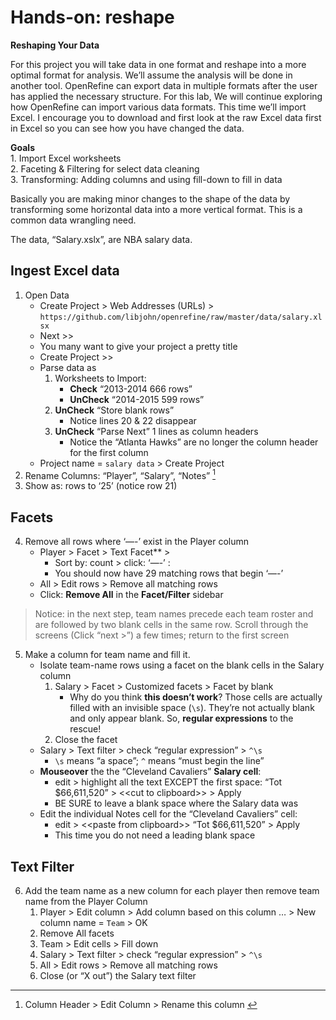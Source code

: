 # Hands-on: reshape

**Reshaping Your Data**  

For this project you will take data in one format and reshape into a more optimal format for analysis.  We'll assume the analysis will be done in another tool.  OpenRefine can export data in multiple formats after the user has applied the necessary structure.  For this lab, We will continue exploring how OpenRefine can import various data formats.  This time we'll import Excel. I encourage you to download and first look at the raw Excel data first in Excel so you can see how you have changed the data.  

**Goals**  
1. Import Excel worksheets  
2. Faceting & Filtering for select data cleaning  
3. Transforming:  Adding columns and using fill-down to fill in data  


Basically you are making minor changes to the shape of the data by transforming some horizontal data into a more vertical format.  This is a common data wrangling need.


The data, “Salary.xslx”, are NBA salary data.  

## Ingest Excel data  

1. Open  Data  
    * <span class="or-menu">Create Project  > Web Addresses (URLs) > </span>  `https://github.com/libjohn/openrefine/raw/master/data/salary.xlsx`
    * <span class="or-menu">Next >> </span>  
    * You many want to give your project a pretty title
    * <span class="or-menu">Create Project >> </span> 
    * Parse data as 
        1. Worksheets to Import: 
            + **Check** "2013-2014 666 rows"
            + **UnCheck** "2014-2015 599 rows"  
        2. **UnCheck** "Store blank rows" 
            + Notice lines 20 & 22 disappear  
        3. **UnCheck** "Parse Next" 1 lines as column headers 
            + Notice the "Atlanta Hawks" are no longer the column header for the first column  
    * Project name = `salary data` <span class="or-menu">> Create Project </span>  
2. Rename Columns: "Player", "Salary", "Notes" ^[<span class="or-menu">Column Header > Edit Column > Rename this column </span>]    
3. Show as: rows to '25' (notice row 21)

## Facets
4. Remove all rows where '----' exist in the Player column  
    + <span class="or-menu">Player > Facet > Text Facet** > </span>  
        * Sort by: count > click: '----' :  
        * You should now have 29 matching rows that begin '----'  
    + <span class="or-menu">All > Edit rows > Remove all matching rows  </span>  
    + Click:  **Remove All** in the **Facet/Filter** sidebar  
    
> Notice: in the next step, team names precede each team roster and are followed by two blank cells in the same row.  Scroll through the screens (Click "next >") a few times; return to the first screen  

5. Make a column for team name and fill it.  
    + Isolate team-name rows using a facet on the blank cells in the Salary column  
        1. <span class="or-menu">Salary > Facet > Customized facets > Facet by blank </span> 
            + Why do you think **this doesn’t work**? Those cells are actually filled with an invisible space (`\s`).  They’re not actually blank and only appear blank. So,  **regular expressions** to the rescue!  
        2. Close the facet  
    + <span class="or-menu">Salary > Text filter > check "regular expression" > `^\s`  </span> 
        + `\s` means “a space”; `^` means “must begin the line”  
    + **Mouseover** the the "Cleveland Cavaliers" **Salary cell**:  
        + edit > highlight all the text EXCEPT the first space:  "Tot   $66,611,520" > \<\<cut to clipboard\>\> > Apply  
        + BE SURE to leave a blank space where the Salary data was  
    + Edit the individual Notes cell for the "Cleveland Cavaliers" cell:  
        + edit > \<\<paste from clipboard\>\> "Tot $66,611,520" > Apply  
        + This time you do not need a leading blank space  
        
## Text Filter  

6. Add the team name as a new column for each player then remove team name from the Player Column  
    1. <span class="or-menu">Player > Edit column > Add column based on this column ... > New column name = `Team` > OK  </span>   
    2. Remove All facets  
    3. <span class="or-menu">Team > Edit cells > Fill down  </span>   
    4. <span class="or-menu">Salary > Text filter > check "regular expression" > `^\s` </span>   
    5. <span class="or-menu">All > Edit rows > Remove all matching rows  </span>   
    6. Close (or "X out") the Salary text filter

